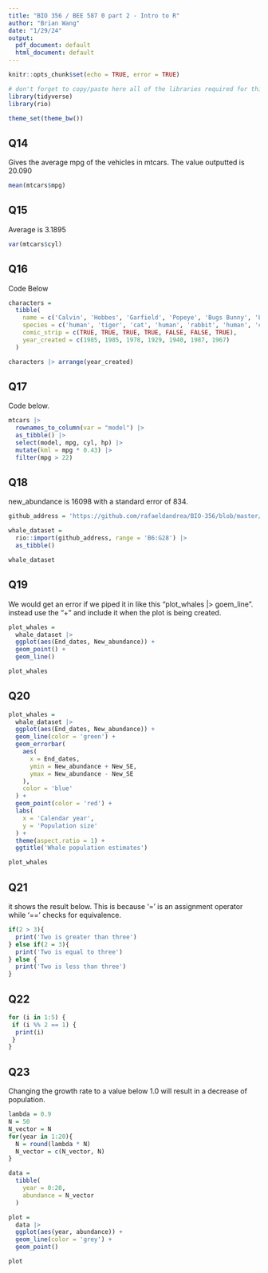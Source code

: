 ```yaml
---
title: "BIO 356 / BEE 587 0 part 2 - Intro to R"
author: "Brian Wang"
date: "1/29/24"
output:
  pdf_document: default
  html_document: default
---
```


```r
knitr::opts_chunk$set(echo = TRUE, error = TRUE)

# don't forget to copy/paste here all of the libraries required for this week's lab
library(tidyverse)
library(rio)

theme_set(theme_bw())
```




## Q14

Gives the average mpg of the vehicles in mtcars. The value outputted is 20.090

```r
mean(mtcars$mpg)
```

## Q15

Average is 3.1895

```r
var(mtcars$cyl)
```

## Q16

Code Below

```r
characters = 
  tibble(
    name = c('Calvin', 'Hobbes', 'Garfield', 'Popeye', 'Bugs Bunny', 'Lisa Simpson', 'Woodstock'),
    species = c('human', 'tiger', 'cat', 'human', 'rabbit', 'human', 'canary'),
    comic_strip = c(TRUE, TRUE, TRUE, TRUE, FALSE, FALSE, TRUE),
    year_created = c(1985, 1985, 1978, 1929, 1940, 1987, 1967)
  )

characters |> arrange(year_created)
```

## Q17

Code below.

```r
mtcars |> 
  rownames_to_column(var = "model") |>
  as_tibble() |>
  select(model, mpg, cyl, hp) |>
  mutate(kml = mpg * 0.43) |>
  filter(mpg > 22)
```

## Q18

new_abundance is 16098 with a standard error of 834.

```r
github_address = 'https://github.com/rafaeldandrea/BIO-356/blob/master/gray_whales.xlsx?raw=true'

whale_dataset = 
  rio::import(github_address, range = 'B6:G28') |> 
  as_tibble()

whale_dataset
```

## Q19

We would get an error if we piped it in like this "plot_whales |> goem_line". instead use the "+" and include it when the plot is being created.

```r
plot_whales = 
  whale_dataset |> 
  ggplot(aes(End_dates, New_abundance)) + 
  geom_point() +
  geom_line()

plot_whales
```

## Q20
```r
plot_whales = 
  whale_dataset |> 
  ggplot(aes(End_dates, New_abundance)) + 
  geom_line(color = 'green') +
  geom_errorbar(
    aes(
      x = End_dates, 
      ymin = New_abundance + New_SE, 
      ymax = New_abundance - New_SE
    ),
    color = 'blue'
  ) +
  geom_point(color = 'red') +
  labs(
    x = 'Calendar year',
    y = 'Population size'
  ) +
  theme(aspect.ratio = 1) +
  ggtitle('Whale population estimates')

plot_whales
```

## Q21

it shows the result below. This is because '=' is an assignment operator while '==' checks for equivalence.

```r
if(2 > 3){
  print('Two is greater than three')
} else if(2 = 3){ 
  print('Two is equal to three')
} else {
  print('Two is less than three')
}
```

## Q22

```r
for (i in 1:5) {
 if (i %% 2 == 1) {
  print(i)
 }
}
```

## Q23

Changing the growth rate to a value below 1.0 will result in a decrease of population.

```r
lambda = 0.9
N = 50
N_vector = N
for(year in 1:20){
  N = round(lambda * N)
  N_vector = c(N_vector, N)
}

data = 
  tibble(
    year = 0:20,
    abundance = N_vector
  )

plot = 
  data |>
  ggplot(aes(year, abundance)) +
  geom_line(color = 'grey') +
  geom_point()

plot
```